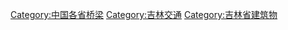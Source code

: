 [[Category:中国各省桥梁|Category:中国各省桥梁]]
[[Category:吉林交通|Category:吉林交通]]
[[Category:吉林省建筑物|Category:吉林省建筑物]]